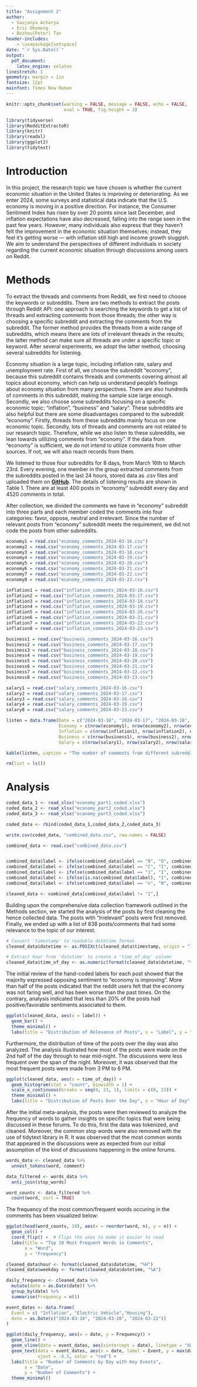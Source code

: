 ```yaml
---
title: "Assignment 2"
author: 
  - Saujanya Acharya
  - Eric Ohemeng
  - Bozhou(Peter) Tan
header-includes:
    - \usepackage{setspace}
date: "`r Sys.Date()`"
output: 
  pdf_document:
    latex_engine: xelatex
linestretch: 1
geometry: margin = 1in
fontsize: 12pt
mainfont: Times New Roman
---
```


```r
knitr::opts_chunk$set(warning = FALSE, message = FALSE, echo = FALSE,
                      eval = TRUE, fig.height = 3)

library(tidyverse)
library(RedditExtractoR)
library(knitr)
library(readxl)
library(ggplot2)
library(tidytext)
```

# Introduction

In this project, the research topic we have chosen is whether the current economic situation in the United States is improving or deteriorating. As we enter 2024, some surveys and statistical data indicate that the U.S. economy is moving in a positive direction. For instance, the Consumer Sentiment Index has risen by over 20 points since last December, and inflation expectations have also decreased, falling into the range seen in the past few years. However, many individuals also express that they haven't felt the improvement in the economic situation themselves; instead, they feel it's getting worse — with inflation still high and income growth sluggish. We aim to understand the perspectives of different individuals in society regarding the current economic situation through discussions among users on Reddit.

# Methods

To extract the threads and comments from Reddit, we first need to choose the keywords or subreddits. There are two methods to extract the posts through Reddit API: one approach is searching the keywords to get a list of threads and extracting comments from those threads; the other way is choosing a specific subreddit and extracting the comments from the subreddit. The former method provides the threads from a wide range of subreddits, which means there are lots of irrelevant threads in the results; the latter method can make sure all threads are under a specific topic or keyword.  After several experiments, we adopt the latter method, choosing several subreddits for listening.

Economy situation is a large topic, including inflation rate, salary and unemployment rate. First of all, we choose the subreddit “economy”, because this subreddit contains threads and comments covering almost all topics about economy, which can help us understand people’s feelings about economy situation from many perspectives. There are also hundreds of comments in this subreddit, making the sample size large enough. Secondly, we also choose some subreddits focusing on a specific economic topic: “inflation”, “business” and “salary”. These subreddits are also helpful but there are some disadvantages compared to the subreddit “economy”. Firstly, threads from these subreddits mainly focus on one economic topic. Secondly, lots of threads and comments are not related to our research topic. Therefore, while we also listen to these subreddits, we lean towards utilizing comments from “economy”. If the data from “economy” is sufficient, we do not intend to utilize comments from other sources. If not, we will also reach records from them.

We listened to those four subreddits for 8 days, from March 16th to March 23rd. Every evening, one member in the group extracted comments from the subreddits posted in the last 24 hours, stored data as .csv files and uploaded them on [**GitHub**](https://github.com/petertbz/622HW2). The details of listening results are shown in Table 1. There are at least 400 posts in "economy" subreddit every day and 4520 comments in total.

After collection, we divided the comments we have in “economy” subreddit into three parts and each member coded the comments into four categories: favor, oppose, neutral and irrelevant. Since the number of relevant posts from “economy” subreddit meets the requirement, we did not code the posts from other subreddits.

```r
economy1 = read.csv("economy_comments_2024-03-16.csv")
economy2 = read.csv("economy_comments_2024-03-17.csv")
economy3 = read.csv("economy_comments_2024-03-18.csv")
economy4 = read.csv("economy_comments_2024-03-19.csv")
economy5 = read.csv("economy_comments_2024-03-20.csv")
economy6 = read.csv("economy_comments_2024-03-21.csv")
economy7 = read.csv("economy_comments_2024-03-22.csv")
economy8 = read.csv("economy_comments_2024-03-23.csv")

inflation1 = read.csv("inflation_comments_2024-03-16.csv")
inflation2 = read.csv("inflation_comments_2024-03-17.csv")
inflation3 = read.csv("inflation_comments_2024-03-18.csv")
inflation4 = read.csv("inflation_comments_2024-03-19.csv")
inflation5 = read.csv("inflation_comments_2024-03-20.csv")
inflation6 = read.csv("inflation_comments_2024-03-21.csv")
inflation7 = read.csv("inflation_comments_2024-03-22.csv")
inflation8 = read.csv("inflation_comments_2024-03-23.csv")

business1 = read.csv("business_comments_2024-03-16.csv")
business2 = read.csv("business_comments_2024-03-17.csv")
business3 = read.csv("business_comments_2024-03-18.csv")
business4 = read.csv("business_comments_2024-03-19.csv")
business5 = read.csv("business_comments_2024-03-20.csv")
business6 = read.csv("business_comments_2024-03-21.csv")
business7 = read.csv("business_comments_2024-03-22.csv")
business8 = read.csv("business_comments_2024-03-23.csv")

salary1 = read.csv("salary_comments_2024-03-16.csv")
salary2 = read.csv("salary_comments_2024-03-17.csv")
salary3 = read.csv("salary_comments_2024-03-18.csv")
salary4 = read.csv("salary_comments_2024-03-19.csv")
salary8 = read.csv("salary_comments_2024-03-23.csv")

listen = data.frame(Date = c("2024-03-16", "2024-03-17", "2024-03-18", "2024-03-19", "2024-03-20", "2024-03-21", "2024-03-22", "2024-03-23"),
                    Economy = c(nrow(economy1), nrow(economy2), nrow(economy3), nrow(economy4), nrow(economy5), nrow(economy6), nrow(economy7), nrow(economy8)),
                    Inflation = c(nrow(inflation1), nrow(inflation2), nrow(inflation3), nrow(inflation4), nrow(inflation5), nrow(inflation6), nrow(inflation7), nrow(inflation8)),
                    Business = c(nrow(business1), nrow(business2), nrow(business3), nrow(business4), nrow(business5), nrow(business6), nrow(business7), nrow(business8)),
                    Salary = c(nrow(salary1), nrow(salary2), nrow(salary3), nrow(salary4), 0, 0, 0, nrow(salary8)))

kable(listen, caption = "The number of comments from different subreddits in 8 days")

rm(list = ls())
```

# Analysis
```r
coded_data_1 <- read_xlsx("economy_part1_coded.xlsx")
coded_data_2 <- read_xlsx("economy_part2_coded.xlsx")
coded_data_3 <- read_xlsx("economy_part3_coded.xlsx")

coded_data <- rbind(coded_data_1,coded_data_2,coded_data_3)

write.csv(coded_data, "combined_data.csv", row.names = FALSE)
```

```r
combined_data <- read.csv("combined_data.csv")


combined_data$label <- ifelse(combined_data$label == "0", "O", combined_data$label)
combined_data$label <- ifelse(combined_data$label == "C", "I", combined_data$label)
combined_data$label <- ifelse(combined_data$label == "1", "I", combined_data$label)
combined_data$label <- ifelse(is.na(combined_data$label), "I", combined_data$label)
combined_data$label <- ifelse(combined_data$label == "n", "N", combined_data$label)

cleaned_data <- combined_data[combined_data$label != "I",]
```

Building upon the comprehensive data collection framework outlined in the Methods section, we started the analysis of the posts by first cleaning the hence collected data. The posts with "Irrelevant" posts were first removed. Finally, we ended up with a list of 838 posts/comments that had some relevance to the topic of our interest. 

```r
# Convert 'timestamp' to readable datetime format
cleaned_data$datetime <- as.POSIXct(cleaned_data$timestamp, origin = "1970-01-01", tz = "UTC")

# Extract hour from 'datetime' to create a 'time_of_day' column
cleaned_data$time_of_day <- as.numeric(format(cleaned_data$datetime, "%H"))
```

The initial review of the hand-coded labels for each post showed that the majority expressed opposing sentiment to "economy is improving". More than half of the posts indicated that the reddit users felt that the economy was not faring well, and has been worse than the past times. On the contrary, analysis indicated that less than 20% of the posts had positive/favorable sentiments associated to them. 

```r
ggplot(cleaned_data, aes(x = label)) +
  geom_bar() +
  theme_minimal() +
  labs(title = "Distribution of Relevance of Posts", x = "Label", y = "Count")
```
\begin{center}
Figure 1: Distribution of in Favor (F), Neutral (N) and Opposing (O) sentiment of cleaned posts
\end{center}

Furthermore, the distribution of time of the posts over the day was also analyzed. The analysis illustrated how most of the posts were made on the 2nd half of the day through to near mid-night. The discussions were less frequent over the span of the night. Moreover, it was observed that the most frequent posts were made from 3 PM to 6 PM. 
```r
ggplot(cleaned_data, aes(x = time_of_day)) +
  geom_histogram(stat = "count", binwidth = 1) +
  scale_x_continuous(breaks = seq(0, 23, 1), limits = c(0, 23)) +
  theme_minimal() +
  labs(title = "Distribution of Posts Over the Day", x = "Hour of Day", y = "Number of Posts")
```
\begin{center}
Figure 2: Distribution of posts made over the time of the day
\end{center}

After the initial meta-analysis, the posts were then reviewed to analyze the frequency of words to gather insights on specific topics that were being discussed in these forums. To do this, first the data was tokenized, and cleaned. Moreover, the common stop words were also removed with the use of tidytext library in R. It was observed that the most common words that appeared in the discussions were as expected from our initial assumption of the kind of discussions happening in the online forums.

```r
words_data <- cleaned_data %>%
  unnest_tokens(word, comment)

data_filtered <- words_data %>%
  anti_join(stop_words)

word_counts <- data_filtered %>%
  count(word, sort = TRUE)

```

The frequency of the most common/frequent words occuring in the comments has been visualized below: 
```r
ggplot(head(word_counts, 10), aes(x = reorder(word, n), y = n)) +
  geom_col() +
  coord_flip() +  # Flips the axes to make it easier to read
  labs(title = "Top 10 Most Frequent Words in Comments",
       x = "Word",
       y = "Frequency")
```

\begin{center}
Figure 3: Frequency of most commonly used words in the discussions
\end{center}




```r

cleaned_data$hour <- format(cleaned_data$datetime, "%H")
cleaned_data$weekday <- format(cleaned_data$datetime, "%A")

daily_frequency <- cleaned_data %>%
  mutate(date = as.Date(date)) %>%
  group_by(date) %>%
  summarise(Frequency = n())  

event_dates <- data.frame(
  Event = c( "Inflation", "Electric Vehicle","Housing"),
  date = as.Date(c("2024-03-16", "2024-03-20", "2024-03-22"))  
)

ggplot(daily_frequency, aes(x = date, y = Frequency)) +
  geom_line() +
  geom_vline(data = event_dates, aes(xintercept = date), linetype = "dashed", color = "red") +
  geom_text(data = event_dates, aes(x = date, label = Event, y = max(daily_frequency$Frequency)), 
            vjust = -0.5, color = "red") +
  labs(title = "Number of Comments by Day with Key Events",
       x = "Date",
       y = "Number of Comments") +
  theme_minimal()


```




